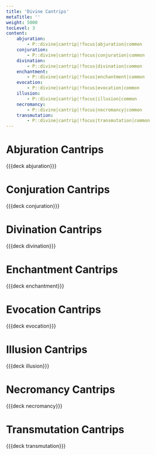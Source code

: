 ```yaml
---
title: 'Divine Cantrips'
metaTitle: ''
weight: 5000
tocLevel: 3
content:
    abjuration:
        - P::divine|cantrip|!focus|abjuration|common
    conjuration:
        - P::divine|cantrip|!focus|conjuration|common
    divination:
        - P::divine|cantrip|!focus|divination|common
    enchantment:
        - P::divine|cantrip|!focus|enchantment|common
    evocation:
        - P::divine|cantrip|!focus|evocation|common
    illusion:
        - P::divine|cantrip|!focus|illusion|common
    necromancy:
        - P::divine|cantrip|!focus|necromancy|common
    transmutation:
        - P::divine|cantrip|!focus|transmutation|common
---
```


# Abjuration Cantrips

{{{deck abjuration}}}

# Conjuration Cantrips

{{{deck conjuration}}}

# Divination Cantrips

{{{deck divination}}}

# Enchantment Cantrips

{{{deck enchantment}}}

# Evocation Cantrips

{{{deck evocation}}}

# Illusion Cantrips

{{{deck illusion}}}

# Necromancy Cantrips

{{{deck necromancy}}}

# Transmutation Cantrips

{{{deck transmutation}}}
